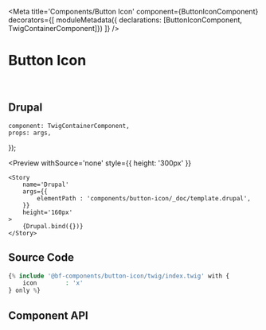 


<Meta 
    title='Components/Button Icon' 
    component={ButtonIconComponent}
    decorators={[
        moduleMetadata({ declarations: [ButtonIconComponent, TwigContainerComponent]})
    ]}
/>


# Button Icon

<!-- > Explore **[Design Documentation](https://zeroheight.com/79f1d3365/p/70ccb4--buttons)** (Zeroheight) -->

<br/>

## Drupal

    component: TwigContainerComponent,
    props: args,
});

<Preview
    withSource='none'
    style={{ height: '300px' }}
>
    <Story 
        name='Drupal'
        args={{ 
            elementPath : 'components/button-icon/_doc/template.drupal',
        }}
        height='160px'
    >
        {Drupal.bind({})}
    </Story>
</Preview>


## Source Code

```php
{% include '@bf-components/button-icon/twig/index.twig' with {
    icon        : 'x'
} only %}
```


## Component API

<Props of={ButtonIconComponent} />